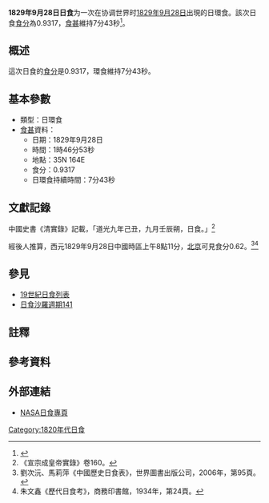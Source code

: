 {{Infobox Solar eclipse
| Year        = 1829
| Month       = 9
| Day         = 28
| Type        = 日環食
| Image       = SE1829Sep28A.gif
| Image size  = 200px
| Image intro = 1829年9月28日日環食路徑圖
  <!--   日食資料   -->
| Gamma       = 0.6243
| Mag         = 0.9317
| Saros       = [[日食沙羅週期141|141]]
| Saros total = 
| Saros seq   = 
  <!--     食甚     -->
| Duration    = 7分43秒
| Location    = 
| Coords      = 
| Width       = 323公里
  <!--   開始時間   -->
| Partial     = 
| Start type  = 
| Centre      = 
| Greatest    = 01:46:53
  <!--     倒數     -->
| hour        = 01
| minute      = 46
| second      = 53
| Duration_s  = 
}}
'''1829年9月28日日食'''为一次在协调世界时[[1829年|1829年]][[9月28日|9月28日]]出現的日環食。該次日食[[食分|食分]]為0.9317，[[食甚|食甚]]維持7分43秒<ref name="nasa_catalog_list">{{cite web |url=http://eclipse.gsfc.nasa.gov/SEcat5/SE1801-1900.html |title=Catalog of Solar Eclipses: 1801 to 1900 |language=en |publisher=[[NASA|NASA]] |accessdate=2009-07-26 |archiveurl=https://web.archive.org/web/20150112204733/http://eclipse.gsfc.nasa.gov/SEcat5/SE1801-1900.html |archivedate=2015-01-12 |deadurl=no }}</ref>。

== 概述 ==
這次日食的[[食分|食分]]是0.9317，環食維持7分43秒。

== 基本參數 ==
{{NoteUTC}}
* 類型：日環食
*[[食甚|食甚]]資料：
** 日期：1829年9月28日
** 時間：1時46分53秒 
** 地點：35N 164E
** 食分：0.9317
** 日環食持續時間：7分43秒

== 文獻記錄 ==
中國史書《清實錄》記載，「道光九年己丑，九月壬辰朔，日食。」<ref>《宣宗成皇帝實錄》卷160。</ref></ref>經後人推算，西元1829年9月28日中國時區上午8點11分，[[北京|北京]]可見食分0.62。<ref>劉次沅、馬莉萍《中國歷史日食表》，世界圖書出版公司，2006年，第95頁。</ref><ref>朱文鑫《歷代日食考》，商務印書館，1934年，第24頁。</ref>

== 參見 ==
{{日食主題}}
* [[19世紀日食列表|19世紀日食列表]]
* [[日食沙羅週期141|日食沙羅週期141]]

== 註釋 ==
{{NoteFoot}}

== 參考資料 ==
{{reflist}}

== 外部連結 ==
* [http://eclipse.gsfc.nasa.gov/solar.html NASA日食專頁]{{Wayback|url=http://eclipse.gsfc.nasa.gov/solar.html |date=20190108200537 }}{{en icon}}

{{日食}}

[[Category:1820年代日食|Category:1820年代日食]]

{{Eclipse-stub}}